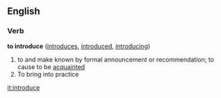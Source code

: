 ==English==

===Verb===
'''to introduce'''  ([[introduces]], [[introduced]], [[introducing]])
#to and make known by formal announcement or recommendation; to cause to be [[acquaint]]ed
#To bring into practice

[[it:introduce]]